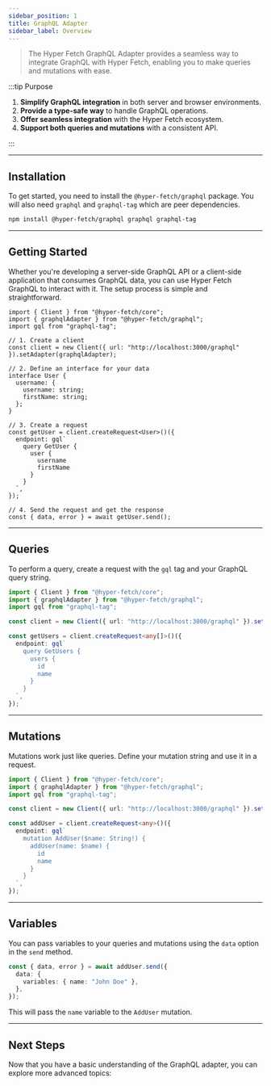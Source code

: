 ```yaml
---
sidebar_position: 1
title: GraphQL Adapter
sidebar_label: Overview
---
```


> The Hyper Fetch GraphQL Adapter provides a seamless way to integrate GraphQL with Hyper Fetch, enabling you to make
> queries and mutations with ease.

:::tip Purpose

1. **Simplify GraphQL integration** in both server and browser environments.
2. **Provide a type-safe way** to handle GraphQL operations.
3. **Offer seamless integration** with the Hyper Fetch ecosystem.
4. **Support both queries and mutations** with a consistent API.

:::

---

## Installation

To get started, you need to install the `@hyper-fetch/graphql` package. You will also need `graphql` and `graphql-tag`
which are peer dependencies.

```bash
npm install @hyper-fetch/graphql graphql graphql-tag
```

---

## Getting Started

Whether you're developing a server-side GraphQL API or a client-side application that consumes GraphQL data, you can use
Hyper Fetch GraphQL to interact with it. The setup process is simple and straightforward.

```tsx
import { Client } from "@hyper-fetch/core";
import { graphqlAdapter } from "@hyper-fetch/graphql";
import gql from "graphql-tag";

// 1. Create a client
const client = new Client({ url: "http://localhost:3000/graphql" }).setAdapter(graphqlAdapter);

// 2. Define an interface for your data
interface User {
  username: {
    username: string;
    firstName: string;
  };
}

// 3. Create a request
const getUser = client.createRequest<User>()({
  endpoint: gql`
    query GetUser {
      user {
        username
        firstName
      }
    }
  `,
});

// 4. Send the request and get the response
const { data, error } = await getUser.send();
```

---

## Queries

To perform a query, create a request with the `gql` tag and your GraphQL query string.

```ts
import { Client } from "@hyper-fetch/core";
import { graphqlAdapter } from "@hyper-fetch/graphql";
import gql from "graphql-tag";

const client = new Client({ url: "http://localhost:3000/graphql" }).setAdapter(graphqlAdapter);

const getUsers = client.createRequest<any[]>()({
  endpoint: gql`
    query GetUsers {
      users {
        id
        name
      }
    }
  `,
});
```

---

## Mutations

Mutations work just like queries. Define your mutation string and use it in a request.

```ts
import { Client } from "@hyper-fetch/core";
import { graphqlAdapter } from "@hyper-fetch/graphql";
import gql from "graphql-tag";

const client = new Client({ url: "http://localhost:3000/graphql" }).setAdapter(graphqlAdapter);

const addUser = client.createRequest<any>()({
  endpoint: gql`
    mutation AddUser($name: String!) {
      addUser(name: $name) {
        id
        name
      }
    }
  `,
});
```

---

## Variables

You can pass variables to your queries and mutations using the `data` option in the `send` method.

```ts
const { data, error } = await addUser.send({
  data: {
    variables: { name: "John Doe" },
  },
});
```

This will pass the `name` variable to the `AddUser` mutation.

---

## Next Steps

Now that you have a basic understanding of the GraphQL adapter, you can explore more advanced topics:

<LinkCard
  type="docs"
  title="Queries"
  description="Learn more about fetching data with GraphQL queries."
  to="/documentation/docs/integrations/adapter-graphql/queries"
/>
<LinkCard
  type="docs"
  title="Mutations"
  description="Discover how to modify data with GraphQL mutations."
  to="/documentation/docs/integrations/adapter-graphql/mutations"
/>
<LinkCard
  type="docs"
  title="GraphQL Tag"
  description="Understand how to use the gql tag for your GraphQL operations."
  to="/documentation/docs/integrations/adapter-graphql/graphql-tag"
/>
